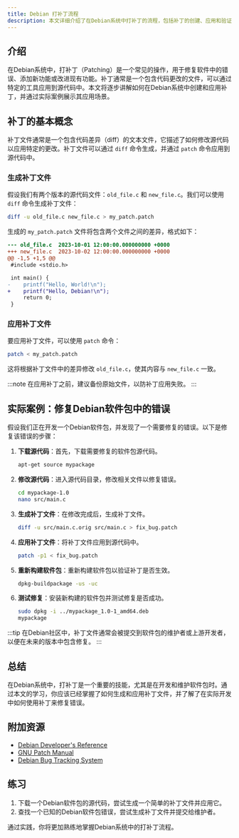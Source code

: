 ```yaml
---
title: Debian 打补丁流程
description: 本文详细介绍了在Debian系统中打补丁的流程，包括补丁的创建、应用和验证，适合初学者学习和实践。
---
```


## 介绍

在Debian系统中，打补丁（Patching）是一个常见的操作，用于修复软件中的错误、添加新功能或改进现有功能。补丁通常是一个包含代码更改的文件，可以通过特定的工具应用到源代码中。本文将逐步讲解如何在Debian系统中创建和应用补丁，并通过实际案例展示其应用场景。

## 补丁的基本概念

补丁文件通常是一个包含代码差异（diff）的文本文件，它描述了如何修改源代码以应用特定的更改。补丁文件可以通过 `diff` 命令生成，并通过 `patch` 命令应用到源代码中。

### 生成补丁文件

假设我们有两个版本的源代码文件：`old_file.c` 和 `new_file.c`。我们可以使用 `diff` 命令生成补丁文件：

```bash
diff -u old_file.c new_file.c > my_patch.patch
```

生成的 `my_patch.patch` 文件将包含两个文件之间的差异，格式如下：

```diff
--- old_file.c	2023-10-01 12:00:00.000000000 +0000
+++ new_file.c	2023-10-02 12:00:00.000000000 +0000
@@ -1,5 +1,5 @@
 #include <stdio.h>

 int main() {
-    printf("Hello, World!\n");
+    printf("Hello, Debian!\n");
     return 0;
 }
```

### 应用补丁文件

要应用补丁文件，可以使用 `patch` 命令：

```bash
patch < my_patch.patch
```

这将根据补丁文件中的差异修改 `old_file.c`，使其内容与 `new_file.c` 一致。

:::note
在应用补丁之前，建议备份原始文件，以防补丁应用失败。
:::

## 实际案例：修复Debian软件包中的错误

假设我们正在开发一个Debian软件包，并发现了一个需要修复的错误。以下是修复该错误的步骤：

1. **下载源代码**：首先，下载需要修复的软件包源代码。

    ```bash
    apt-get source mypackage
    ```

2. **修改源代码**：进入源代码目录，修改相关文件以修复错误。

    ```bash
    cd mypackage-1.0
    nano src/main.c
    ```

3. **生成补丁文件**：在修改完成后，生成补丁文件。

    ```bash
    diff -u src/main.c.orig src/main.c > fix_bug.patch
    ```

4. **应用补丁文件**：将补丁文件应用到源代码中。

    ```bash
    patch -p1 < fix_bug.patch
    ```

5. **重新构建软件包**：重新构建软件包以验证补丁是否生效。

    ```bash
    dpkg-buildpackage -us -uc
    ```

6. **测试修复**：安装新构建的软件包并测试修复是否成功。

    ```bash
    sudo dpkg -i ../mypackage_1.0-1_amd64.deb
    mypackage
    ```

:::tip
在Debian社区中，补丁文件通常会被提交到软件包的维护者或上游开发者，以便在未来的版本中包含修复。
:::

## 总结

在Debian系统中，打补丁是一个重要的技能，尤其是在开发和维护软件包时。通过本文的学习，你应该已经掌握了如何生成和应用补丁文件，并了解了在实际开发中如何使用补丁来修复错误。

## 附加资源

- [Debian Developer's Reference](https://www.debian.org/doc/manuals/developers-reference/)
- [GNU Patch Manual](https://www.gnu.org/software/diffutils/manual/html_node/Invoking-patch.html)
- [Debian Bug Tracking System](https://bugs.debian.org/)

## 练习

1. 下载一个Debian软件包的源代码，尝试生成一个简单的补丁文件并应用它。
2. 查找一个已知的Debian软件包错误，尝试生成补丁文件并提交给维护者。

通过实践，你将更加熟练地掌握Debian系统中的打补丁流程。